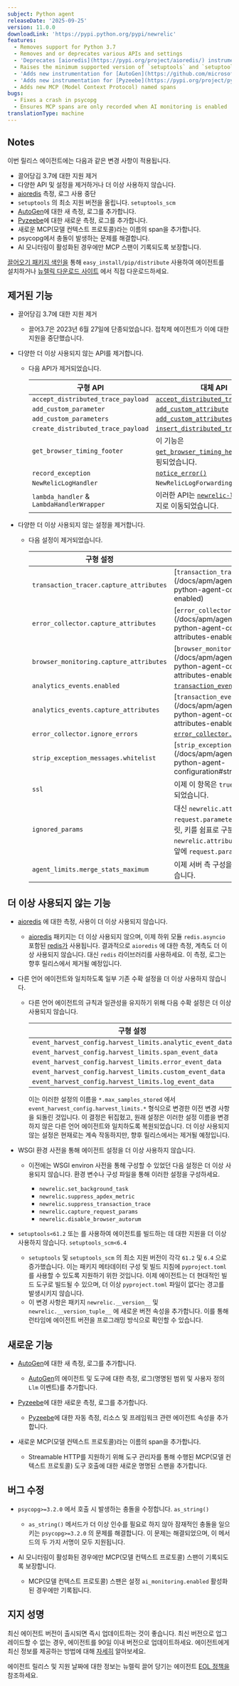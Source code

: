 ```yaml
---
subject: Python agent
releaseDate: '2025-09-25'
version: 11.0.0
downloadLink: 'https://pypi.python.org/pypi/newrelic'
features:
  - Removes support for Python 3.7
  - Removes and or deprecates various APIs and settings
  - 'Deprecates [aioredis](https://pypi.org/project/aioredis/) instrumentation'
  - Raises the minimum supported version of `setuptools` and `setuptools_scm`
  - 'Adds new instrumentation for [AutoGen](https://github.com/microsoft/autogen)'
  - 'Adds new instrumentation for [Pyzeebe](https://pypi.org/project/pyzeebe/)'
  - Adds new MCP (Model Context Protocol) named spans
bugs:
  - Fixes a crash in psycopg
  - Ensures MCP spans are only recorded when AI monitoring is enabled
translationType: machine
---
```


## Notes

이번 릴리스 에이전트에는 다음과 같은 변경 사항이 적용됩니다.

* 끌어당김 3.7에 대한 지원 제거
* 다양한 API 및 설정을 제거하거나 더 이상 사용하지 않습니다.
* [aioredis](https://pypi.org/project/aioredis/) 측정, 로그 사용 중단
* `setuptools` 의 최소 지원 버전을 올립니다. `setuptools_scm`
* [AutoGen](https://github.com/microsoft/autogen)에 대한 새 측정, 로그를 추가합니다.
* [Pyzeebe](https://pypi.org/project/pyzeebe/)에 대한 새로운 측정, 로그를 추가합니다.
* 새로운 MCP(모델 컨텍스트 프로토콜)라는 이름의 span을 추가합니다.
* psycopg에서 충돌이 발생하는 문제를 해결합니다.
* AI 모니터링이 활성화된 경우에만 MCP 스팬이 기록되도록 보장합니다.

[끌어오기 패키지 색인을](https://pypi.python.org/pypi/newrelic) 통해 `easy_install/pip/distribute` 사용하여 에이전트를 설치하거나 [뉴렐릭 다운로드 사이트](https://download.newrelic.com/python_agent/release) 에서 직접 다운로드하세요.

## 제거된 기능

* 끌어당김 3.7에 대한 지원 제거

  * 끌어3.7은 2023년 6월 27일에 단종되었습니다. 접착제 에이전트가 이에 대한 지원을 중단했습니다.

* 다양한 더 이상 사용되지 않는 API를 제거합니다.

  * 다음 API가 제거되었습니다.

    | 구형 API                                        | 대체 API                                                                                                                                                              |
    | --------------------------------------------- | ------------------------------------------------------------------------------------------------------------------------------------------------------------------- |
    | `accept_distributed_trace_payload`            | [`accept_distributed_trace_headers`](/docs/agents/python-agent/python-agent-api/acceptdistributedtraceheaders-python-agent-api)                                     |
    | `add_custom_parameter`                        | [`add_custom_attribute`](/docs/apm/agents/python-agent/python-agent-api/addcustomattribute-python-agent-api)                                                        |
    | `add_custom_parameters`                       | [`add_custom_attributes`](/docs/apm/agents/python-agent/python-agent-api/addcustomattributes-python-agent-api)                                                      |
    | `create_distributed_trace_payload`            | [`insert_distributed_trace_headers`](/docs/apm/agents/python-agent/python-agent-api/insertdistributedtraceheaders-python-agent-api)                                 |
    | `get_browser_timing_footer`                   | 이 기능은 [`get_browser_timing_header()`](/docs/apm/agents/python-agent/python-agent-api/getbrowsertimingheader-python-agent-api)에 래핑되었습니다.                             |
    | `record_exception`                            | [`notice_error()`](/docs/agents/python-agent/python-agent-api/notice_error)                                                                                         |
    | `NewRelicLogHandler`                          | `NewRelicLogForwardingHandler`                                                                                                                                      |
    | `lambda_handler` &amp; `LambdaHandlerWrapper` | 이러한 API는 [`newrelic-lambda`](/docs/serverless-function-monitoring/aws-lambda-monitoring/instrument-lambda-function/sdk-based-instrumentation/#python) 패키지로 이동되었습니다. |

* 다양한 더 이상 사용되지 않는 설정을 제거합니다.

  * 다음 설정이 제거되었습니다.

    | 구형 설정                                   | 교체 설정                                                                                                                                                                 |
    | --------------------------------------- | --------------------------------------------------------------------------------------------------------------------------------------------------------------------- |
    | `transaction_tracer.capture_attributes` | \[`transaction_tracer.attributes.enabled`]\(/docs/apm/agents/python-agent/configuration/ python-agent-configuration#cfg-tt-attributes-enabled)                        |
    | `error_collector.capture_attributes`    | \[`error_collector.attributes.enabled`]\(/docs/apm/agents/python-agent/configuration/ python-agent-configuration#cfg-error-attributes-enabled)                        |
    | `browser_monitoring.capture_attributes` | \[`browser_monitoring.attributes.enabled`]\(/docs/apm/agents/python-agent/configuration/ python-agent-configuration#cfg-browser-attributes-enabled)                   |
    | `analytics_events.enabled`              | [`transaction_events.enabled`](/docs/apm/agents/python-agent/configuration/python-agent-configuration#transaction-events-enabled)                                     |
    | `analytics_events.capture_attributes`   | \[`transaction_events.attributes.enabled`]\(/docs/apm/agents/python-agent/configuration/ python-agent-configuration#cfg-events-attributes-enabled)                    |
    | `error_collector.ignore_errors`         | [`error_collector.ignore_classes`](/docs/apm/agents/python-agent/configuration/python-agent-configuration#error-ignore)                                               |
    | `strip_exception_messages.whitelist`    | \[`strip_exception_messages.allowlist`]\(/docs/apm/agents/python-agent/configuration/ python-agent-configuration#strip\_exception\_messages\_allowlist)               |
    | `ssl`                                   | 이제 이 항목은 `true` 에 하드코딩되어 설정 옵션에서 제거되었습니다.                                                                                                                             |
    | `ignored_params`                        | 대신 `newrelic.attributes.exclude = request.parameters.{name}` 사용하세요. 각 요청 템플릿, 키를 쉼표로 구분하여 `newrelic.attributes.exclude` 목록에 추가합니다. 키 앞에 `request.parameters` 꼭 추가하세요. |
    | `agent_limits.merge_stats_maximum`      | 이제 서버 측 구성을 선호하여 이 문제는 완전히 무시되었습니다.                                                                                                                                   |

## 더 이상 사용되지 않는 기능

* [aioredis](https://pypi.org/project/aioredis/) 에 대한 측정, 사용이 더 이상 사용되지 않습니다.

  * [aioredis](https://pypi.org/project/aioredis/) 패키지는 더 이상 사용되지 않으며, 이제 하위 모듈 `redis.asyncio` 포함된 [redis가](https://pypi.org/project/redis/) 사용됩니다. 결과적으로 `aioredis` 에 대한 측정, 계측도 더 이상 사용되지 않습니다. 대신 `redis` 라이브러리를 사용하세요. 이 측정, 로그는 향후 릴리스에서 제거될 예정입니다.

* 다른 언어 에이전트와 일치하도록 일부 기존 수확 설정을 더 이상 사용하지 않습니다.

  * 다른 언어 에이전트의 규칙과 일관성을 유지하기 위해 다음 수확 설정은 더 이상 사용되지 않습니다.

    | 구형 설정                                                     | 교체 설정                                                                                                                                                                           |
    | --------------------------------------------------------- | ------------------------------------------------------------------------------------------------------------------------------------------------------------------------------- |
    | `event_harvest_config.harvest_limits.analytic_event_data` | [`transaction_events.max_samples_stored`](/docs/apm/agents/python-agent/configuration/python-agent-configuration#transaction-events-max-samples-stored)                         |
    | `event_harvest_config.harvest_limits.span_event_data`     | [`span_events.max_samples_stored`](/docs/apm/agents/python-agent/configuration/python-agent-configuration#cfg-tt-max-samples-stored)                                            |
    | `event_harvest_config.harvest_limits.error_event_data`    | [`error_collector.max_event_samples_stored`](/docs/apm/agents/python-agent/configuration/python-agent-configuration#error-max-event-samples-stored)                             |
    | `event_harvest_config.harvest_limits.custom_event_data`   | [`custom_insights_events.max_samples_stored`](/docs/apm/agents/python-agent/configuration/python-agent-configuration#custom-insights-events-max-samples-stored)                 |
    | `event_harvest_config.harvest_limits.log_event_data`      | [`application_logging.forwarding.max_samples_stored`](/docs/apm/agents/python-agent/configuration/python-agent-configuration#application-logging-forwarding-max-samples-stored) |

    이는 이러한 설정의 이름을 `*.max_samples_stored` 에서 `event_harvest_config.harvest_limits.*` 형식으로 변경한 이전 변경 사항을 되돌린 것입니다. 이 결정은 뒤집혔고, 원래 설정은 이러한 설정 이름을 변경하지 않은 다른 언어 에이전트와 일치하도록 복원되었습니다. 더 이상 사용되지 않는 설정은 현재로는 계속 작동하지만, 향후 릴리스에서는 제거될 예정입니다.

* WSGI 환경 사전을 통해 에이전트 설정을 더 이상 사용하지 않습니다.

  * 이전에는 WSGI environ 사전을 통해 구성할 수 있었던 다음 설정은 더 이상 사용되지 않습니다. 환경 변수나 구성 파일을 통해 이러한 설정을 구성하세요.

    * `newrelic.set_background_task`
    * `newrelic.suppress_apdex_metric`
    * `newrelic.suppress_transaction_trace`
    * `newrelic.capture_request_params`
    * `newrelic.disable_browser_autorum`

* `setuptools<61.2` 또는 를 사용하여 에이전트를 빌드하는 데 대한 지원을 더 이상 사용하지 않습니다. `setuptools_scm<6.4`

  * `setuptools` 및 `setuptools_scm` 의 최소 지원 버전이 각각 `61.2` 및 `6.4` 으로 증가했습니다. 이는 패키지 메타데이터 구성 및 빌드 지침에 `pyproject.toml` 를 사용할 수 있도록 지원하기 위한 것입니다. 이제 에이전트는 더 현대적인 빌드 도구로 빌드될 수 있으며, 더 이상 `pyproject.toml` 파일이 없다는 경고를 발생시키지 않습니다.
  * 이 변경 사항은 패키지 `newrelic.__version__` 및 `newrelic.__version_tuple__` 에 새로운 버전 속성을 추가합니다. 이를 통해 런타임에 에이전트 버전을 프로그래밍 방식으로 확인할 수 있습니다.

## 새로운 기능

* [AutoGen](https://github.com/microsoft/autogen)에 대한 새 측정, 로그를 추가합니다.

  * [AutoGen](https://github.com/microsoft/autogen)의 에이전트 및 도구에 대한 측정, 로그(명명된 범위 및 사용자 정의 `Llm` 이벤트)를 추가합니다.

* [Pyzeebe](https://pypi.org/project/pyzeebe/)에 대한 새로운 측정, 로그를 추가합니다.

  * [Pyzeebe](https://pypi.org/project/pyzeebe/)에 대한 자동 측정, 리소스 및 프레임워크 관련 에이전트 속성을 추가합니다.

* 새로운 MCP(모델 컨텍스트 프로토콜)라는 이름의 span을 추가합니다.

  * Streamable HTTP를 지원하기 위해 도구 관리자를 통해 수행된 MCP(모델 컨텍스트 프로토콜) 도구 호출에 대한 새로운 명명된 스팬을 추가합니다.

## 버그 수정

* `psycopg>=3.2.0` 에서 호출 시 발생하는 충돌을 수정합니다. `as_string()`

  * `as_string()` 메서드가 더 이상 인수를 필요로 하지 않아 잠재적인 충돌을 일으키는 `psycopg>=3.2.0` 의 문제를 해결합니다. 이 문제는 해결되었으며, 이 메서드의 두 가지 서명이 모두 지원됩니다.

* AI 모니터링이 활성화된 경우에만 MCP(모델 컨텍스트 프로토콜) 스팬이 기록되도록 보장합니다.

  * MCP(모델 컨텍스트 프로토콜) 스팬은 설정 `ai_monitoring.enabled` 활성화된 경우에만 기록됩니다.

## 지지 성명

최신 에이전트 버전이 출시되면 즉시 업데이트하는 것이 좋습니다. 최신 버전으로 업그레이드할 수 없는 경우, 에이전트를 90일 이내 버전으로 업데이트하세요. 에이전트에게 최신 정보를 제공하는 방법에 대해 [자세히](/docs/new-relic-solutions/new-relic-one/install-configure/update-new-relic-agent/) 알아보세요.

에이전트 릴리스 및 지원 날짜에 대한 정보는 뉴렐릭 끌어 당기는 에이전트 [EOL 정책을](/docs/apm/agents/python-agent/getting-started/python-agent-eol-policy/) 참조하세요.